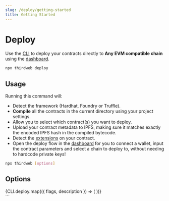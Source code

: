 ```yaml
---
slug: /deploy/getting-started
title: Getting Started
---
```



# Deploy

Use the [CLI](/cli) to deploy your contracts directly to **Any EVM compatible chain** using the [dashboard](/dashboard).

```bash
npx thirdweb deploy
```

## Usage

Running this command will:

- Detect the framework (Hardhat, Foundry or Truffle).
- **Compile** all the contracts in the current directory using your project settings.
- Allow you to select which contract(s) you want to deploy.
- Upload your contract metadata to IPFS, making sure it matches exactly the encoded IPFS hash in the compiled bytecode.
- Detect the [extensions](/solidity/extensions) on your contract.
- Open the deploy flow in the [dashboard](https://thirdweb.com/dashboard) for you to connect a wallet, input the contract parameters
and select a chain to deploy to, without needing to hardcode private keys!

```bash
npx thirdweb [options]
```

## Options

<div>
  {CLI.deploy.map(({ flags, description }) => (
    <CLIOptions flags={flags} description={description} />
  ))}
</div>
```
